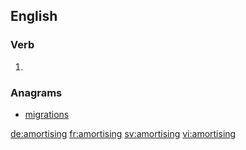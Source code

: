 
==English==

===Verb===
{{head|en}}

# {{present participle of|amortise|lang=en}}

===Anagrams===
* [[migrations#English|migrations]]

[[de:amortising]]
[[fr:amortising]]
[[sv:amortising]]
[[vi:amortising]]